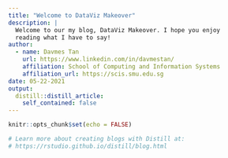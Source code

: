 ```yaml
---
title: "Welcome to DataViz Makeover"
description: |
  Welcome to our my blog, DataViz Makeover. I hope you enjoy 
  reading what I have to say!
author:
  - name: Davmes Tan 
    url: https://www.linkedin.com/in/davmestan/
    affiliation: School of Computing and Information Systems
    affiliation_url: https://scis.smu.edu.sg
date: 05-22-2021
output:
  distill::distill_article:
    self_contained: false
---
```


```r
knitr::opts_chunk$set(echo = FALSE)

# Learn more about creating blogs with Distill at:
# https://rstudio.github.io/distill/blog.html

```



